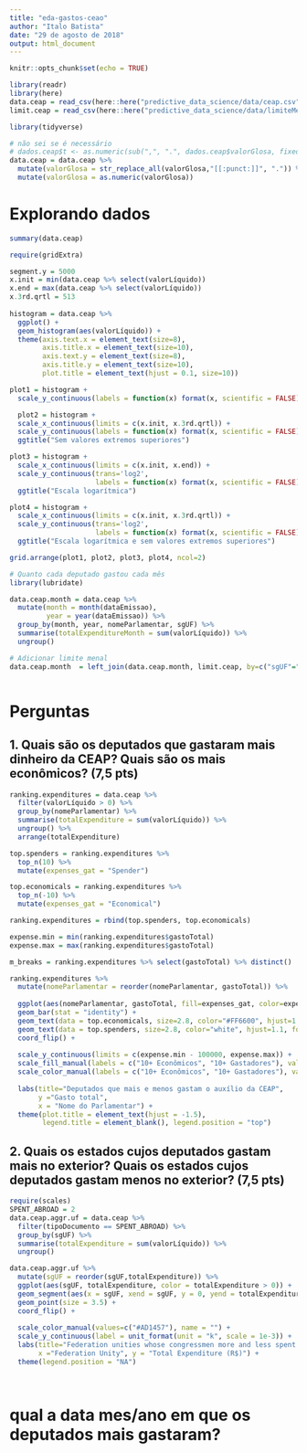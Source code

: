 ```yaml
---
title: "eda-gastos-ceao"
author: "Italo Batista"
date: "29 de agosto de 2018"
output: html_document
---
```


```r
knitr::opts_chunk$set(echo = TRUE)
```

```r
library(readr)
library(here)
data.ceap = read_csv(here::here("predictive_data_science/data/ceap.csv"))
limit.ceap = read_csv(here::here("predictive_data_science/data/limiteMensalCEAP.csv"))
```

```r
library(tidyverse)

# não sei se é necessário
# dados.ceap$t <- as.numeric(sub(",", ".", dados.ceap$valorGlosa, fixed = TRUE)) 
data.ceap = data.ceap %>%
  mutate(valorGlosa = str_replace_all(valorGlosa,"[[:punct:]]", ".")) %>%
  mutate(valorGlosa = as.numeric(valorGlosa)) 
```

# Explorando dados

```r
summary(data.ceap)
```

```r
require(gridExtra)

segment.y = 5000
x.init = min(data.ceap %>% select(valorLíquido))
x.end = max(data.ceap %>% select(valorLíquido))
x.3rd.qrtl = 513
  
histogram = data.ceap %>%
  ggplot() +
  geom_histogram(aes(valorLíquido)) +
  theme(axis.text.x = element_text(size=8),
        axis.title.x = element_text(size=10),
        axis.text.y = element_text(size=8),
        axis.title.y = element_text(size=10),
        plot.title = element_text(hjust = 0.1, size=10))

plot1 = histogram +
  scale_y_continuous(labels = function(x) format(x, scientific = FALSE))

  plot2 = histogram +
  scale_x_continuous(limits = c(x.init, x.3rd.qrtl)) +
  scale_y_continuous(labels = function(x) format(x, scientific = FALSE)) +
  ggtitle("Sem valores extremos superiores")

plot3 = histogram +
  scale_x_continuous(limits = c(x.init, x.end)) +
  scale_y_continuous(trans='log2',
                     labels = function(x) format(x, scientific = FALSE)) +
  ggtitle("Escala logarítmica")

plot4 = histogram +
  scale_x_continuous(limits = c(x.init, x.3rd.qrtl)) +
  scale_y_continuous(trans='log2',
                     labels = function(x) format(x, scientific = FALSE)) +
  ggtitle("Escala logarítmica e sem valores extremos superiores")

grid.arrange(plot1, plot2, plot3, plot4, ncol=2)
```

```r
# Quanto cada deputado gastou cada mês
library(lubridate)

data.ceap.month = data.ceap %>%
  mutate(month = month(dataEmissao),
         year = year(dataEmissao)) %>%
  group_by(month, year, nomeParlamentar, sgUF) %>%
  summarise(totalExpenditureMonth = sum(valorLíquido)) %>%
  ungroup()
```

```r
# Adicionar limite menal
data.ceap.month  = left_join(data.ceap.month, limit.ceap, by=c("sgUF"="UF"))
```

```r

```

# Perguntas

## 1. Quais são os deputados que gastaram mais dinheiro da CEAP? Quais são os mais econômicos? (7,5 pts)

```r
ranking.expenditures = data.ceap %>%
  filter(valorLíquido > 0) %>%
  group_by(nomeParlamentar) %>%
  summarise(totalExpenditure = sum(valorLíquido)) %>%
  ungroup() %>%
  arrange(totalExpenditure)

top.spenders = ranking.expenditures %>%
  top_n(10) %>%
  mutate(expenses_gat = "Spender")

top.economicals = ranking.expenditures %>%
  top_n(-10) %>%
  mutate(expenses_gat = "Economical")

ranking.expenditures = rbind(top.spenders, top.economicals)
```

```r
expense.min = min(ranking.expenditures$gastoTotal)
expense.max = max(ranking.expenditures$gastoTotal)

m_breaks = ranking.expenditures %>% select(gastoTotal) %>% distinct()

ranking.expenditures %>%
  mutate(nomeParlamentar = reorder(nomeParlamentar, gastoTotal)) %>%
  
  ggplot(aes(nomeParlamentar, gastoTotal, fill=expenses_gat, color=expenses_gat)) +
  geom_bar(stat = "identity") +
  geom_text(data = top.economicals, size=2.8, color="#FF6600", hjust=1.1, fontface="bold", aes(label=gastoTotal)) +
  geom_text(data = top.spenders, size=2.8, color="white", hjust=1.1, fontface="bold", aes(label=gastoTotal)) +
  coord_flip() +
  
  scale_y_continuous(limits = c(expense.min - 100000, expense.max)) +
  scale_fill_manual(labels = c("10+ Econômicos", "10+ Gastadores"), values=c("#FF6600", "#4F0C68")) +
  scale_color_manual(labels = c("10+ Econômicos", "10+ Gastadores"), values=c("#FF6600", "#4F0C68")) +
  
  labs(title="Deputados que mais e menos gastam o auxílio da CEAP", 
       y ="Gasto total", 
       x = "Nome do Parlamentar") +
  theme(plot.title = element_text(hjust = -1.5),
        legend.title = element_blank(), legend.position = "top")
```

## 2. Quais os estados cujos deputados gastam mais no exterior? Quais os estados cujos deputados gastam menos no exterior? (7,5 pts)

```r
require(scales)
SPENT_ABROAD = 2
data.ceap.aggr.uf = data.ceap %>%
  filter(tipoDocumento == SPENT_ABROAD) %>%
  group_by(sgUF) %>%
  summarise(totalExpenditure = sum(valorLíquido)) %>%
  ungroup()

data.ceap.aggr.uf %>%
  mutate(sgUF = reorder(sgUF,totalExpenditure)) %>%
  ggplot(aes(sgUF, totalExpenditure, color = totalExpenditure > 0)) +
  geom_segment(aes(x = sgUF, xend = sgUF, y = 0, yend = totalExpenditure), size = 1.1, alpha = 0.6) +
  geom_point(size = 3.5) +
  coord_flip() +
  
  scale_color_manual(values=c("#AD1457"), name = "") +
  scale_y_continuous(label = unit_format(unit = "k", scale = 1e-3)) + 
  labs(title="Federation unities whose congressmen more and less spent abroad", 
       x ="Federation Unity", y = "Total Expenditure (R$)") +
  theme(legend.position = "NA")
  
```

```r

```

# qual a data mes/ano em que os deputados mais gastaram?